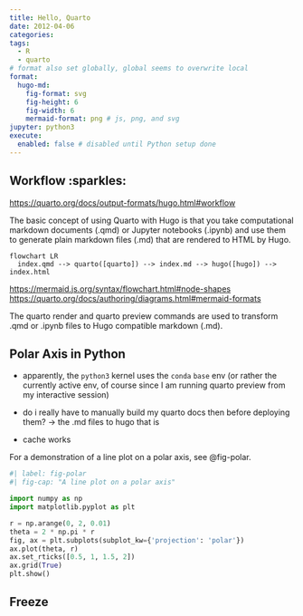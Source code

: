 ```yaml
---
title: Hello, Quarto
date: 2012-04-06
categories: 
tags:
  - R
  - quarto
# format also set globally, global seems to overwrite local
format: 
  hugo-md:
    fig-format: svg
    fig-height: 6
    fig-width: 6
    mermaid-format: png # js, png, and svg
jupyter: python3
execute: 
  enabled: false # disabled until Python setup done
---
```


## Workflow :sparkles:

<https://quarto.org/docs/output-formats/hugo.html#workflow>

The basic concept of using Quarto with Hugo is that you take computational markdown documents (.qmd) or Jupyter notebooks (.ipynb) and use them to generate plain markdown files (.md) that are rendered to HTML by Hugo.

```mermaid
flowchart LR
  index.qmd --> quarto([quarto]) --> index.md --> hugo([hugo]) --> index.html
```

<https://mermaid.js.org/syntax/flowchart.html#node-shapes> <https://quarto.org/docs/authoring/diagrams.html#mermaid-formats>

The quarto render and quarto preview commands are used to transform .qmd or .ipynb files to Hugo compatible markdown (.md).

## Polar Axis in Python

-   apparently, the `python3` kernel uses the `conda` `base` env (or rather the currently active env, of course since I am running quarto preview from my interactive session)

-   do i really have to manually build my quarto docs then before deploying them? -\> the .md files to hugo that is

-   cache works

For a demonstration of a line plot on a polar axis, see \@fig-polar.

```python
#| label: fig-polar
#| fig-cap: "A line plot on a polar axis"

import numpy as np
import matplotlib.pyplot as plt

r = np.arange(0, 2, 0.01)
theta = 2 * np.pi * r
fig, ax = plt.subplots(subplot_kw={'projection': 'polar'})
ax.plot(theta, r)
ax.set_rticks([0.5, 1, 1.5, 2])
ax.grid(True)
plt.show()
```

## Freeze
